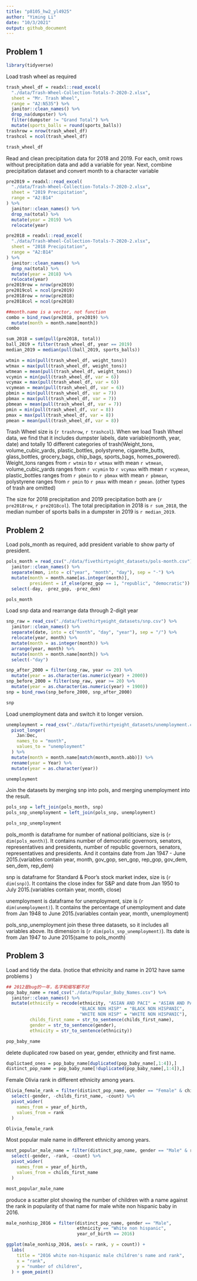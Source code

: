 ```yaml
---
title: "p8105_hw2_yl4925"
author: "Yiming Li"
date: "10/3/2021"
output: github_document
---
```


## Problem 1
```r
library(tidyverse)
```

Load trash wheel as required
```r
trash_wheel_df = readxl::read_excel(
  "./data/Trash-Wheel-Collection-Totals-7-2020-2.xlsx",
  sheet = "Mr. Trash Wheel",
  range = "A2:N535") %>% 
  janitor::clean_names() %>% 
  drop_na(dumpster) %>% 
  filter(dumpster != "Grand Total") %>% 
  mutate(sports_balls = round(sports_balls))
trashrow = nrow(trash_wheel_df)
trashcol = ncol(trash_wheel_df)

trash_wheel_df
```


Read and clean precipitation data for 2018 and 2019. For each, omit rows without precipitation data and add a variable for year. Next, combine precipitation dataset and convert month to a character variable
```r
pre2019 = readxl::read_excel(
  "./data/Trash-Wheel-Collection-Totals-7-2020-2.xlsx",
  sheet = "2019 Precipitation",
  range = "A2:B14"
) %>% 
  janitor::clean_names() %>% 
  drop_na(total) %>% 
  mutate(year = 2019) %>% 
  relocate(year)

pre2018 = readxl::read_excel(
  "./data/Trash-Wheel-Collection-Totals-7-2020-2.xlsx",
  sheet = "2018 Precipitation",
  range = "A2:B14"
) %>% 
  janitor::clean_names() %>% 
  drop_na(total) %>% 
  mutate(year = 2018) %>% 
  relocate(year)
pre2019row = nrow(pre2019)
pre2019col = ncol(pre2019)
pre2018row = nrow(pre2018)
pre2018col = ncol(pre2018)
```

```r
##month.name is a vector, not function
combo = bind_rows(pre2018, pre2019) %>% 
  mutate(month = month.name[month])
combo
```

```r
sum_2018 = sum(pull(pre2018, total))
ball_2019 = filter(trash_wheel_df, year == 2019)
median_2019 = median(pull(ball_2019, sports_balls))
```


```r
wtmin = min(pull(trash_wheel_df, weight_tons))
wtmax = max(pull(trash_wheel_df, weight_tons))
wtmean = mean(pull(trash_wheel_df, weight_tons))
vcymin = min(pull(trash_wheel_df, var = 6))
vcymax = max(pull(trash_wheel_df, var = 6))
vcymean = mean(pull(trash_wheel_df, var = 6))
pbmin = min(pull(trash_wheel_df, var = 7))
pbmax = max(pull(trash_wheel_df, var = 7))
pbmean = mean(pull(trash_wheel_df, var = 7))
pmin = min(pull(trash_wheel_df, var = 8))
pmax = max(pull(trash_wheel_df, var = 8))
pmean = mean(pull(trash_wheel_df, var = 8))
```

Trash Wheel size is (`r trashrow`, `r trashcol`). When we load Trash Wheel data, we find that it includes dumpster labels, date variable(month, year, date) and totally 10 different categories of trash(Weight_tons, volume_cubic_yards, plastic_bottles, polystyrene, cigarette_butts, glass_bottles, grocery_bags, chip_bags, sports_bags, homes_powered). Weight_tons ranges from `r wtmin` to `r wtmax` with mean `r wtmean`, volume_cubic_yards ranges from `r vcymin` to `r vcymax` with mean `r vcymean`, plastic_bottles ranges from `r pbmin` to `r pbmax` with mean `r pbmean`, polystyrene ranges from `r pmin` to `r pmax` with mean `r pmean`. (other types of trash are omitted)

The size for 2018 precipitation and 2019 precipitation both are (`r pre2018row`, `r pre2018col`).
The total precipitation in 2018 is `r sum_2018`, the median number of sports balls in a dumpster in 2019 is `r median_2019`.

## Problem 2

Load pols_month as required, add president variable to show party of president. 
```r
pols_month = read_csv("./data/fivethirtyeight_datasets/pols-month.csv") %>% 
  janitor::clean_names() %>% 
  separate(mon, into = c("year", "month", "day"), sep = "-") %>% 
  mutate(month = month.name[as.integer(month)],
         president = if_else(prez_gop == 1, "republic", "democratic")) %>% 
  select(-day, -prez_gop, -prez_dem)

pols_month
```

Load snp data and rearrange data through 2-digit year
```r
snp_raw = read_csv("./data/fivethirtyeight_datasets/snp.csv") %>% 
  janitor::clean_names() %>% 
  separate(date, into = c("month", "day", "year"), sep = "/") %>% 
  relocate(year, month) %>% 
  mutate(month = as.integer(month)) %>% 
  arrange(year, month) %>% 
  mutate(month = month.name[month]) %>%
  select(-"day")

snp_after_2000 = filter(snp_raw, year <= 20) %>% 
  mutate(year = as.character(as.numeric(year) + 2000))
snp_before_2000 = filter(snp_raw, year >= 20) %>% 
  mutate(year = as.character(as.numeric(year) + 1900))
snp = bind_rows(snp_before_2000, snp_after_2000) 

snp
```

Load unemployment data and switch it to longer version.
```r
unemployment = read_csv("./data/fivethirtyeight_datasets/unemployment.csv") %>% 
  pivot_longer(
    Jan:Dec, 
    names_to = "month",
    values_to = "unemployment"
  ) %>% 
  mutate(month = month.name[match(month,month.abb)]) %>% 
  rename(year = Year) %>% 
  mutate(year = as.character(year))

unemployment
```

Join the datasets by merging snp into pols, and merging unemployment into the result.
```r
pols_snp = left_join(pols_month, snp) 
pols_snp_unemployment = left_join(pols_snp, unemployment)

pols_snp_unemployment
```

pols_month is dataframe for number of national politicians, size is (`r dim(pols_month)`). It contains number of democratic governors, senators, representatives and presidents, number of republic governors, senators, representatives and presidents. And it contains date from Jan 1947 - June 2015.(variables contain year, month, gov_gop, sen_gop, rep_gop, gov_dem, sen_dem, rep_dem)


snp is dataframe for Standard & Poor’s stock market index, size is (`r dim(snp)`). It contains the close index for S&P and date from Jan 1950 to July 2015.(variables contain year, month, close)

unemployment is dataframe for unemployment, size is (`r dim(unemployment)`). It contains the percentage of unemployment and date from Jan 1948 to June 2015.(variables contain year, month, unemployment)

pols_snp_unemployment join these three datasets, so it includes all variables above. Its dimension is (`r dim(pols_snp_unemployment)`). Its date is from Jan 1947 to June 2015(same to pols_month)

## Problem 3
Load and tidy the data. (notice that ethnicity and name in 2012 have same problems )
```r
## 2012是bug的一年，名字和缩写都不对
pop_baby_name = read_csv("./data/Popular_Baby_Names.csv") %>% 
  janitor::clean_names() %>% 
  mutate(ethnicity = recode(ethnicity, "ASIAN AND PACI" = "ASIAN AND PACIFIC ISLANDER",
                            "BLACK NON HISP" = "BLACK NON HISPANIC",
                            "WHITE NON HISP" = "WHITE NON HISPANIC"),
         childs_first_name = str_to_sentence(childs_first_name),
         gender = str_to_sentence(gender),
         ethnicity = str_to_sentence(ethnicity))

pop_baby_name
```

delete duplicated row based on year, gender, ethnicity and first name.
```r
duplictaed_ones = pop_baby_name[duplicated(pop_baby_name[,1:4]),]
distinct_pop_name = pop_baby_name[!duplicated(pop_baby_name[,1:4]),]
```

Female Olivia rank in different ethnicity among years.
```r
Olivia_female_rank = filter(distinct_pop_name, gender == "Female" & childs_first_name == "Olivia") %>% 
  select(-gender, -childs_first_name, -count) %>% 
  pivot_wider(
    names_from = year_of_birth,
    values_from = rank
  )

Olivia_female_rank
```

Most popular male name in different ethnicity among years.
```r
most_popular_male_name = filter(distinct_pop_name, gender == "Male" & rank == 1) %>% 
  select(-gender, -rank, -count) %>% 
  pivot_wider(
    names_from = year_of_birth,
    values_from = childs_first_name
  )

most_popular_male_name
```

produce a scatter plot showing the number of children with a name against the rank in popularity of that name for male white non hispanic baby in 2016.
```r
male_nonhisp_2016 = filter(distinct_pop_name, gender == "Male", 
                           ethnicity == "White non hispanic", 
                           year_of_birth == 2016)

ggplot(male_nonhisp_2016, aes(x = rank, y = count)) + 
  labs(
    title = "2016 white non-hispanic male children's name and rank", 
    x = "rank",
    y = "number of children",
  ) + geom_point() 
```

